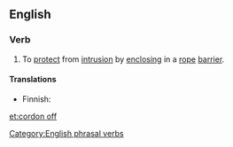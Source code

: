 ==English==
===Verb===
{{en-verb|inf=to [[cordon]] [[off]]|cordons off|cordoning off|cordoned off}}

# To [[protect]] from [[intrusion]] by [[enclosing]] in a [[rope]] [[barrier]].

====Translations====
{{trans-top|to enclose with rope barrier}}
* Finnish: {{t+|fi|sulkea}} {{t-|fi|köysiaita|alt=köysiaidalla}}
{{trans-mid}}
{{trans-bottom}}

[[Category:English phrasal verbs]]

[[et:cordon off]]
